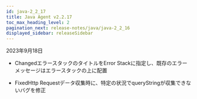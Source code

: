 ```yaml
---
id: java-2_2_17
title: Java Agent v2.2.17
toc_max_heading_level: 2
pagination_next: release-notes/java/java-2_2_16
displayed_sidebar: releaseSidebar
---
```


2023年9月18日

- <Status>Changed</Status>エラースタックのタイトルをError Stackに指定し、既存のエラーメッセージはエラースタックの上に配置

- <Status>Fixed</Status>Http Requestデータ収集時に、特定の状況でqueryStringが収集できないバグを修正
